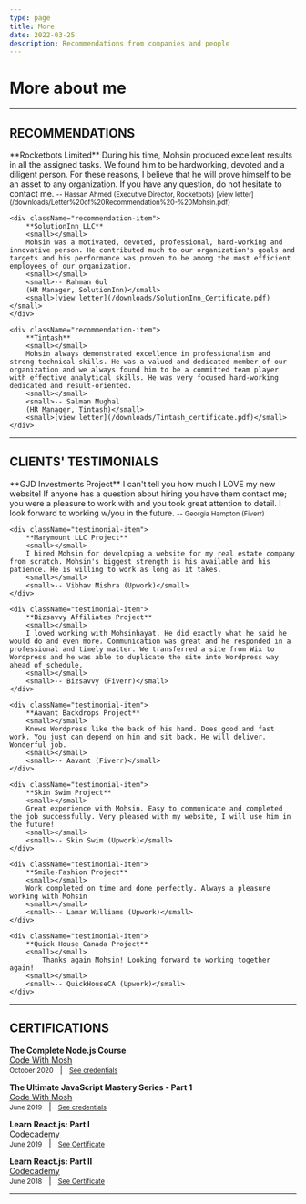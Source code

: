 ```yaml
---
type: page
title: More
date: 2022-03-25
description: Recommendations from companies and people
---
```


# More about me

---

## RECOMMENDATIONS

<div className="recommendations-container">
    <div className="recommendation-item">
        **Rocketbots Limited**   
        <small></small>   
        During his time, Mohsin produced excellent results in all the assigned tasks. We found him to be hardworking, devoted and a diligent person. For these reasons, I believe that he will prove himself to be an asset to any organization. If you have any question, do not hesitate to contact me.   
        <small></small>   
        <small>-- Hassan Ahmed   
        (Executive Director, Rocketbots)</small>   
        <small>[view letter](/downloads/Letter%20of%20Recommendation%20-%20Mohsin.pdf)</small>
    </div>

    <div className="recommendation-item">
        **SolutionInn LLC**   
        <small></small>   
        Mohsin was a motivated, devoted, professional, hard-working and innovative person. He contributed much to our organization's goals and targets and his performance was proven to be among the most efficient employees of our organization.
        <small></small>   
        <small>-- Rahman Gul   
        (HR Manager, SolutionInn)</small>   
        <small>[view letter](/downloads/SolutionInn_Certificate.pdf)</small>
    </div>

    <div className="recommendation-item">
        **Tintash**   
        <small></small>   
        Mohsin always demonstrated excellence in professionalism and strong technical skills. He was a valued and dedicated member of our organization and we always found him to be a committed team player with effective analytical skills. He was very focused hard-working dedicated and result-oriented.
        <small></small>   
        <small>-- Salman Mughal   
        (HR Manager, Tintash)</small>   
        <small>[view letter](/downloads/Tintash_certificate.pdf)</small>
    </div>

</div>

---

## CLIENTS' TESTIMONIALS

<div className="testimonials-container">
    <div className="testimonial-item">
        **GJD Investments Project**   
        <small></small>   
        I can't tell you how much I LOVE my new website! If anyone has a question about hiring you have them contact me; you were a pleasure to work with and you took great attention to detail. I look forward to working w/you in the future.     
        <small></small>   
        <small>-- Georgia Hampton (Fiverr)</small>
    </div>

    <div className="testimonial-item">
        **Marymount LLC Project**   
        <small></small>   
        I hired Mohsin for developing a website for my real estate company from scratch. Mohsin's biggest strength is his available and his patience. He is willing to work as long as it takes.   
        <small></small>   
        <small>-- Vibhav Mishra (Upwork)</small>
    </div>

    <div className="testimonial-item">
        **Bizsavvy Affiliates Project**   
        <small></small>   
        I loved working with Mohsinhayat. He did exactly what he said he would do and even more. Communication was great and he responded in a professional and timely matter. We transferred a site from Wix to Wordpress and he was able to duplicate the site into Wordpress way ahead of schedule.   
        <small></small>   
        <small>-- Bizsavvy (Fiverr)</small>
    </div>

    <div className="testimonial-item">
        **Aavant Backdrops Project**   
        <small></small>   
        Knows Wordpress like the back of his hand. Does good and fast work. You just can depend on him and sit back. He will deliver. Wonderful job.   
        <small></small>   
        <small>-- Aavant (Fiverr)</small>
    </div>

    <div className="testimonial-item">
        **Skin Swim Project**   
        <small></small>   
        Great experience with Mohsin. Easy to communicate and completed the job successfully. Very pleased with my website, I will use him in the future!   
        <small></small>   
        <small>-- Skin Swim (Upwork)</small>
    </div>

    <div className="testimonial-item">
        **Smile-Fashion Project**   
        <small></small>   
        Work completed on time and done perfectly. Always a pleasure working with Mohsin   
        <small></small>   
        <small>-- Lamar Williams (Upwork)</small>
    </div>

    <div className="testimonial-item">
        **Quick House Canada Project**   
        <small></small>   
            Thanks again Mohsin! Looking forward to working together again!   
        <small></small>   
        <small>-- QuickHouseCA (Upwork)</small>
    </div>

</div>

---

## <i className="resume-icon fa-solid fa-graduation-cap"></i> CERTIFICATIONS
**The Complete Node.js Course**   
[Code With Mosh](https://codewithmosh.com/)    
<small>October 2020</small> &nbsp; | &nbsp;  <small>[See credentials](/downloads/certificate-of-completion-for-the-complete-node-js-course.pdf) </small>

**The Ultimate JavaScript Mastery Series - Part 1**   
[Code With Mosh](https://codewithmosh.com/)    
<small>June 2019</small> &nbsp; | &nbsp;  <small>[See credentials](/downloads/certificate-of-completion-for-javascript-basics.pdf) </small>

**Learn React.js: Part I**   
[Codecademy](https://www.codecademy.com/)    
<small>June 2019</small> &nbsp; | &nbsp;  <small>[See Certificate](/downloads/Mohsin%20Hayat%20_%20Codecademy_Part1.pdf) </small>

**Learn React.js: Part II**   
[Codecademy](https://www.codecademy.com/)    
<small>June 2018</small> &nbsp; | &nbsp;  <small>[See Certificate](/downloads/Mohsin%20Hayat%20_%20Codecademy_Part2.pdf) </small>

---
